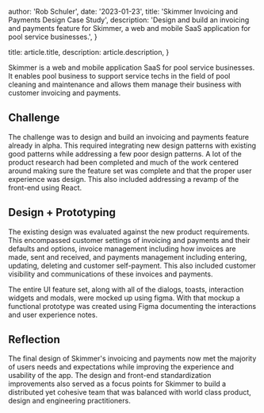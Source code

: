 
  author: 'Rob Schuler',
  date: '2023-01-23',
  title: 'Skimmer Invoicing and Payments Design Case Study',
  description:
    'Design and build an invoicing and payments feature for Skimmer, a web and mobile SaaS application for pool service businesses.',
}

  title: article.title,
  description: article.description,
}


Skimmer is a web and mobile application SaaS for pool
service businesses. It enables pool business to support service
techs in the field of pool cleaning and maintenance and allows them
manage their business with customer invoicing and payments.

<FigureImage
  src={imgPaymentsLearnMore}
  alt="Skimmer invoicing and payments onboarding screenshot"
  caption="Skimmer Invoicing and Payments Onboarding"
/>

## Challenge

The challenge was to design and build an invoicing and payments
feature already in alpha. This required integrating new design
patterns with existing good patterns while addressing a few poor
design patterns. A lot of the product research had been completed
and much of the work centered around making sure the feature set
was complete and that the proper user experience was design. This
also included addressing a revamp of the front-end using React.

## Design + Prototyping

The existing design was evaluated against the new product
requirements. This encompassed customer settings of invoicing and
payments and their defaults and options, invoice management
including how invoices are made, sent and received, and payments
management including entering, updating, deleting and customer
self-payment. This also included customer visibility and
communications of these invoices and payments.

The entire UI feature set, along with all of the dialogs, toasts,
interaction widgets and modals, were mocked up using figma. With
that mockup a functional prototype was created using Figma
documenting the interactions and user experience notes.

<FigureImage
  src={imgSkimmerFigma}
  alt="Mockups done in Figma screenshot"
  caption="Figma Mockups"
/>

<FigureImage
  src={imgSkimmerFigmaProto}
  alt="Figma Prototype screenshot"
  caption="Figma Prototype"
/>

<FigureImage
  src={imgInvoicing}
  alt="Invoicing screenshot"
  caption="Invoice Management"
/>

<FigureImage
  src={imgInvoiceAdd}
  alt="Add invoice screenshot"
  caption="Add Invoice"
/>

<FigureImage
  src={imgInvoiceDetail}
  alt="Invoice detail screenshot"
  caption="Invoice Detail"
/>

<FigureImage
  src={imgInvoiceEmail}
  alt="Invoice email screenshot"
  caption="Customer Invoice Email"
/>

<FigureImage
  src={imgPaymentsRefund}
  alt="Payment refund screenshot"
  caption="Payments Refund Modal"
/>

<FigureImage
  src={imgDashboard}
  alt="Dashboard screenshot"
  caption="Dashboard Updates"
/>

## Reflection

The final design of Skimmer's invoicing and payments now met the
majority of users needs and expectations while improving the
experience and usability of the app. The design and front-end
standardization improvements also served as a focus points for
Skimmer to build a distributed yet cohesive team that was balanced
with world class product, design and engineering practitioners.
